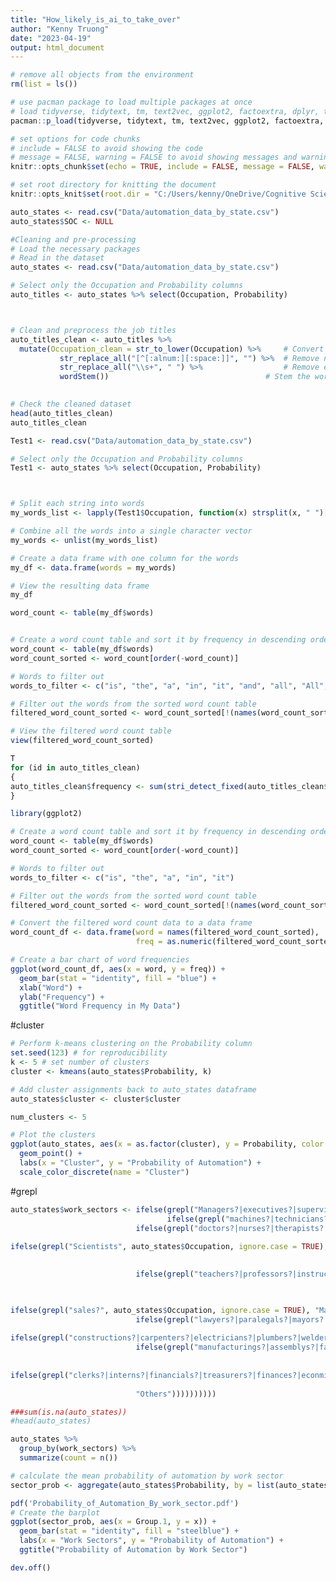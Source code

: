 ---
title: "How_likely_is_ai_to_take_over"
author: "Kenny Truong"
date: "2023-04-19"
output: html_document
---
```{r}
# remove all objects from the environment
rm(list = ls())

# use pacman package to load multiple packages at once
# load tidyverse, tidytext, tm, text2vec, ggplot2, factoextra, dplyr, textstem and SnowballC
pacman::p_load(tidyverse, tidytext, tm, text2vec, ggplot2, factoextra, dplyr, textstem, SnowballC)

# set options for code chunks
# include = FALSE to avoid showing the code
# message = FALSE, warning = FALSE to avoid showing messages and warnings
knitr::opts_chunk$set(echo = TRUE, include = FALSE, message = FALSE, warning = FALSE)

# set root directory for knitting the document
knitr::opts_knit$set(root.dir = "C:/Users/kenny/OneDrive/Cognitive Science_22/2.sem/Applied Cognitive Science/How_likely_is_ai_to_take_over/Data")
```


```{r}
auto_states <- read.csv("Data/automation_data_by_state.csv")
auto_states$SOC <- NULL
```

```{r}
#Cleaning and pre-processing
# Load the necessary packages
# Read in the dataset
auto_states <- read.csv("Data/automation_data_by_state.csv")

# Select only the Occupation and Probability columns
auto_titles <- auto_states %>% select(Occupation, Probability)



# Clean and preprocess the job titles
auto_titles_clean <- auto_titles %>% 
  mutate(Occupation_clean = str_to_lower(Occupation) %>%     # Convert to lowercase
           str_replace_all("[^[:alnum:][:space:]]", "") %>%  # Remove non-alphanumeric characters except spaces
           str_replace_all("\\s+", " ") %>%                  # Remove excess white spaces
           wordStem())                                   # Stem the words
  

# Check the cleaned dataset
head(auto_titles_clean)
auto_titles_clean
```

```{r}
Test1 <- read.csv("Data/automation_data_by_state.csv")

# Select only the Occupation and Probability columns
Test1 <- auto_states %>% select(Occupation, Probability)



# Split each string into words
my_words_list <- lapply(Test1$Occupation, function(x) strsplit(x, " ")[[1]])

# Combine all the words into a single character vector
my_words <- unlist(my_words_list)

# Create a data frame with one column for the words
my_df <- data.frame(words = my_words)

# View the resulting data frame
my_df

word_count <- table(my_df$words)


# Create a word count table and sort it by frequency in descending order
word_count <- table(my_df$words)
word_count_sorted <- word_count[order(-word_count)]

# Words to filter out
words_to_filter <- c("is", "the", "a", "in", "it", "and", "all", "All", "of")

# Filter out the words from the sorted word count table
filtered_word_count_sorted <- word_count_sorted[!(names(word_count_sorted) %in% words_to_filter)]

# View the filtered word count table
view(filtered_word_count_sorted)


```



```{r}
T
for (id in auto_titles_clean) 
{
auto_titles_clean$frequency <- sum(stri_detect_fixed(auto_titles_clean$text, auto_titles_clean$Occupation))
}
```
```{r}
library(ggplot2)

# Create a word count table and sort it by frequency in descending order
word_count <- table(my_df$words)
word_count_sorted <- word_count[order(-word_count)]

# Words to filter out
words_to_filter <- c("is", "the", "a", "in", "it")

# Filter out the words from the sorted word count table
filtered_word_count_sorted <- word_count_sorted[!(names(word_count_sorted) %in% words_to_filter)]

# Convert the filtered word count data to a data frame
word_count_df <- data.frame(word = names(filtered_word_count_sorted),
                            freq = as.numeric(filtered_word_count_sorted))

# Create a bar chart of word frequencies
ggplot(word_count_df, aes(x = word, y = freq)) +
  geom_bar(stat = "identity", fill = "blue") +
  xlab("Word") +
  ylab("Frequency") +
  ggtitle("Word Frequency in My Data")

```

#cluster
```{r}
# Perform k-means clustering on the Probability column
set.seed(123) # for reproducibility
k <- 5 # set number of clusters
cluster <- kmeans(auto_states$Probability, k)

# Add cluster assignments back to auto_states dataframe
auto_states$cluster <- cluster$cluster

num_clusters <- 5

# Plot the clusters
ggplot(auto_states, aes(x = as.factor(cluster), y = Probability, color = as.factor(cluster))) +
  geom_point() +
  labs(x = "Cluster", y = "Probability of Automation") +
  scale_color_discrete(name = "Cluster")

```




#grepl
```{r}
auto_states$work_sectors <- ifelse(grepl("Managers?|executives?|supervisors?|directors?|administrators?|assistants?|coordinators?|auditors?|chiefs?|presidents?", auto_states$Occupation, ignore.case = TRUE), "Management",
                                   ifelse(grepl("machines?|technicians?|operators?|equipments?|computers?", auto_states$Occupation, ignore.case = TRUE), "Technology",
                            ifelse(grepl("doctors?|nurses?|therapists?|pharmacists?|physicians?|surgeons?|dentists?|veterinarians?|clinicals?|healths?|orthondists?|medicals?", auto_states$Occupation, ignore.case = TRUE), "Healthcare",
                                   
ifelse(grepl("Scientists", auto_states$Occupation, ignore.case = TRUE), "Research",
              

                            ifelse(grepl("teachers?|professors?|instructors?|counselors?|librarians?|educationals?|journalists?|researchers?|principals?|tutors?", auto_states$Occupation, ignore.case = TRUE), "Education",
                                   


ifelse(grepl("sales?", auto_states$Occupation, ignore.case = TRUE), "Marketing",
                            ifelse(grepl("lawyers?|paralegals?|mayors?|councilpersons?|attorneys?|corporates?", auto_states$Occupation, ignore.case = TRUE), "Legal",
                                   
ifelse(grepl("constructions?|carpenters?|electricians?|plumbers?|welders?", auto_states$Occupation, ignore.case = TRUE), "Construction",
                            ifelse(grepl("manufacturings?|assemblys?|fabrications?|productions?|printings?|operators?|inspectors?|engineernigs?|mechanics?|", auto_states$Occupation, ignore.case = TRUE), "Manufacturing",
                                   
       
ifelse(grepl("clerks?|interns?|financials?|treasurers?|finances?|econmists?|budgets?|advisors?", auto_states$Occupation, ignore.case = TRUE), "Finances",
       
                            "Others"))))))))))

###sum(is.na(auto_states))
#head(auto_states)
```

```{r}
auto_states %>%
  group_by(work_sectors) %>%
  summarize(count = n())
```

```{r}

# calculate the mean probability of automation by work sector
sector_prob <- aggregate(auto_states$Probability, by = list(auto_states$work_sectors), FUN = mean)

pdf('Probability_of_Automation_By_work_sector.pdf')
# Create the barplot
ggplot(sector_prob, aes(x = Group.1, y = x)) + 
  geom_bar(stat = "identity", fill = "steelblue") +
  labs(x = "Work Sectors", y = "Probability of Automation") +
  ggtitle("Probability of Automation by Work Sector")

dev.off()
```






